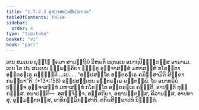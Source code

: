 ```yaml
---
title: "1.7.2.3 ອຸຈ຺ຈສທ຺ທສິກ຺ຂາປທ"
tableOfContents: false
sidebar:
  order: 4
type: "tipitaka"
basket: "vi"
book: "paci"
---
```



<DynamicBreadcrumb />

<Division number="588" book="paci">

<Paragraph number="1745" book="paci">
ເຕນ ສມເຍນ ພຸທ຺ໂຘ ຠຄວາ ສາວຕ຺ຖິຍໍ ວິຫຣຕິ ເຊຕວເນ ອນາຖປິຓ຺ຑິກສ຺ສ ອາຣາເມ. ເຕນ ໂຂ ປນ ສມເຍນ ຉພ຺ພຄ຺ຄິຍາ ຠິກ຺ຂູ ອຸຈ຺ຈາສທ຺ທໍ ມຫາສທ຺ທໍ ກໂຣນ຺ຕາ ອນ຺ຕຣຆເຣ ຄຈ຺ຉນ຺ຕິ …ເປ… .
</Paragraph>

<Paragraph number="1746" book="paci">
<Emphasis>“ອປ຺ປສທ຺ໂທ ອນ຺ຕຣຆເຣ ຄມິສ຺ສາມີຕິ ສິກ຺ຂາ ກຣຓີຍາ”</Emphasis>ຕິ. (*13*:<Emphasis>158</Emphasis>)
</Paragraph>

<Paragraph number="1747" book="paci">
ອປ຺ປສທ຺ເທນ ອນ຺ຕຣຆເຣ ຄນ຺ຕພ຺ພໍ. ໂຍ ອນາທຣິຍໍ ປຏິຈ຺ຈ ອຸຈ຺ຈາສທ຺ທໍ ມຫາສທ຺ທໍ ກໂຣນ຺ໂຕ ອນ຺ຕຣຆເຣ ຄຈ຺ຉຕິ, ອາປຕ຺ຕິ ທຸກ຺ກຏສ຺ສ.
</Paragraph>

<Paragraph number="1748" book="paci">
ອນາປຕ຺ຕິ—  ອສຎ຺ຈິຈ຺ຈ, ອສ຺ສຕິຍາ, ອຊານນ຺ຕສ຺ສ, ຄິລານສ຺ສ, ອາປທາສຸ, ອຸມ຺ມຕ຺ຕກສ຺ສ, ອາທິກມ຺ມິກສ຺ສາຕິ.

</Paragraph>
</Division>

<Paragraph number="1749" type="center" book="paci">
ຕຕິຍສິກ຺ຂາປທໍ ນິຏ຺ຐິຕໍ.
</Paragraph>